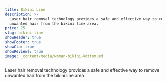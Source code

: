```yaml
---
title: Bikini Line
description: >-
  Laser hair removal technology provides a safe and effective way to remove
  unwanted hair from the bikini line area.
price: 75
slug: bikini-line
showHeader: true
showFooter: true
showCta: true
showReviews: true
image: _content/media/woman-bikini-bottom.md
---
```


Laser hair removal technology provides a safe and effective way to remove unwanted hair from the bikini line area.
